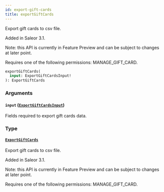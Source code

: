 ```yaml
---
id: export-gift-cards
title: exportGiftCards
---
```



Export gift cards to csv file.

Added in Saleor 3.1.

Note: this API is currently in Feature Preview and can be subject to changes at later point. 

Requires one of the following permissions: MANAGE_GIFT_CARD.

```graphql
exportGiftCards(
  input: ExportGiftCardsInput!
): ExportGiftCards
```


### Arguments

#### `input` ([`ExportGiftCardsInput`](../../../developer/api-reference/inputs/export-gift-cards-input))

Fields required to export gift cards data.


### Type

#### [`ExportGiftCards`](../../../developer/api-reference/objects/export-gift-cards) 

Export gift cards to csv file.

Added in Saleor 3.1.

Note: this API is currently in Feature Preview and can be subject to changes at later point. 

Requires one of the following permissions: MANAGE_GIFT_CARD.




